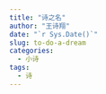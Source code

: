 ```yaml
---
title: "诗之名"
author: "王诗翔"
date: "`r Sys.Date()`"
slug: to-do-a-dream
categories:
  - 小诗
tags:
  - 诗
---
```


<center>

</center>

